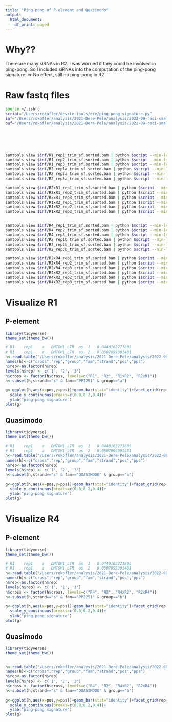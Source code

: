 ```yaml
---
title: "Ping-pong of P-element and Quasimodo"
output:
  html_document:
    df_print: paged
---
```

# Why??
There are many siRNAs in R2. I was worried if they could be involved in ping-pong. 
So I included siRNAs into the computation of the ping-pong signature. => No effect, still no ping-pong in R2

# Raw fastq files
```bash
source ~/.zshrc 
script="/Users/rokofler/dev/te-tools/ere/ping-pong-signature.py"
inf="/Users/rokofler/analysis/2021-Dere-Pele/analysis/2022-09-reci-smallRNA/raw/mapped"
ouf="/Users/rokofler/analysis/2021-Dere-Pele/analysis/2022-09-reci-smallRNA/02-pp-si_pirna/raw"






samtools view $inf/R1_rep1_trim_sf.sorted.bam | python $script --min-len 21 --max-len 29 --sam - --sample-id R1-rep1-a > $ouf/R1-rep1a.txt
samtools view $inf/R1_rep2_trim_sf.sorted.bam | python $script --min-len 21 --max-len 29 --sam - --sample-id R1-rep2-a > $ouf/R1-rep2a.txt
samtools view $inf/R1_rep3_trim_sf.sorted.bam | python $script --min-len 21 --max-len 29 --sam - --sample-id R1-rep3-a > $ouf/R1-rep3a.txt
samtools view $inf/R2_rep1a_trim_sf.sorted.bam | python $script --min-len 21 --max-len 29 --sam - --sample-id R2-rep1-a > $ouf/R2-rep1a.txt
samtools view $inf/R2_rep2a_trim_sf.sorted.bam | python $script --min-len 21 --max-len 29 --sam - --sample-id R2-rep2-a > $ouf/R2-rep2a.txt
samtools view $inf/R2_rep3a_trim_sf.sorted.bam | python $script --min-len 21 --max-len 29 --sam - --sample-id R2-rep3-a > $ouf/R2-rep3a.txt

samtools view $inf/R2xR1_rep1_trim_sf.sorted.bam | python $script --min-len 21 --max-len 29 --sam - --sample-id R2xR1-rep1-a > $ouf/R2xR1-rep1a.txt
samtools view $inf/R2xR1_rep2_trim_sf.sorted.bam | python $script --min-len 21 --max-len 29 --sam - --sample-id R2xR1-rep2-a > $ouf/R2xR1-rep2a.txt
samtools view $inf/R2xR1_rep3_trim_sf.sorted.bam | python $script --min-len 21 --max-len 29 --sam - --sample-id R2xR1-rep3-a > $ouf/R2xR1-rep3a.txt
samtools view $inf/R1xR2_rep1_trim_sf.sorted.bam | python $script --min-len 21 --max-len 29 --sam - --sample-id R1xR2-rep1-a > $ouf/R1xR2-rep1a.txt
samtools view $inf/R1xR2_rep2_trim_sf.sorted.bam | python $script --min-len 21 --max-len 29 --sam - --sample-id R1xR2-rep2-a > $ouf/R1xR2-rep2a.txt
samtools view $inf/R1xR2_rep3_trim_sf.sorted.bam | python $script --min-len 21 --max-len 29 --sam - --sample-id R1xR2-rep3-a > $ouf/R1xR2-rep3a.txt


samtools view $inf/R4_rep1_trim_sf.sorted.bam | python $script --min-len 21 --max-len 29 --sam - --sample-id R4-rep1-b > $ouf/R4-rep1b.txt
samtools view $inf/R4_rep2_trim_sf.sorted.bam | python $script --min-len 21 --max-len 29 --sam - --sample-id R4-rep2-b > $ouf/R4-rep2b.txt
samtools view $inf/R4_rep3_trim_sf.sorted.bam | python $script --min-len 21 --max-len 29 --sam - --sample-id R4-rep3-b > $ouf/R4-rep3b.txt
samtools view $inf/R2_rep1b_trim_sf.sorted.bam | python $script --min-len 21 --max-len 29 --sam - --sample-id R2-rep1-b > $ouf/R2-rep1b.txt
samtools view $inf/R2_rep2b_trim_sf.sorted.bam | python $script --min-len 21 --max-len 29 --sam - --sample-id R2-rep2-b > $ouf/R2-rep2b.txt
samtools view $inf/R2_rep3b_trim_sf.sorted.bam | python $script --min-len 21 --max-len 29 --sam - --sample-id R2-rep3-b > $ouf/R2-rep3b.txt

samtools view $inf/R2xR4_rep1_trim_sf.sorted.bam | python $script --min-len 21 --max-len 29 --sam - --sample-id R2xR4-rep1-b > $ouf/R2xR4-rep1b.txt
samtools view $inf/R2xR4_rep2_trim_sf.sorted.bam | python $script --min-len 21 --max-len 29 --sam - --sample-id R2xR4-rep2-b > $ouf/R2xR4-rep2b.txt
samtools view $inf/R2xR4_rep3_trim_sf.sorted.bam | python $script --min-len 21 --max-len 29 --sam - --sample-id R2xR4-rep3-b > $ouf/R2xR4-rep3b.txt
samtools view $inf/R4xR2_rep1_trim_sf.sorted.bam | python $script --min-len 21 --max-len 29 --sam - --sample-id R4xR2-rep1-b > $ouf/R4xR2-rep1b.txt
samtools view $inf/R4xR2_rep2_trim_sf.sorted.bam | python $script --min-len 21 --max-len 29 --sam - --sample-id R4xR2-rep2-b > $ouf/R4xR2-rep2b.txt
samtools view $inf/R4xR2_rep3_trim_sf.sorted.bam | python $script --min-len 21 --max-len 29 --sam - --sample-id R4xR2-rep3-b > $ouf/R4xR2-rep3b.txt
```

# Visualize R1

## P-element
```R
library(tidyverse)
theme_set(theme_bw())

# R1	rep1	a	DMTOM1_LTR	as	1	0.0440162271805
# R1	rep1	a	DMTOM1_LTR	as	2	0.0507099391481
h<-read.table("/Users/rokofler/analysis/2021-Dere-Pele/analysis/2022-09-reci-smallRNA/02-pp-si_pirna/raw/all.forr")
names(h)<-c("cross","rep","group","fam","strand","pos","pps")
h$rep<-as.factor(h$rep)
levels(h$rep) <- c('1', '2', '3')
h$cross <- factor(h$cross, levels=c("R1", "R2", "R1xR2", "R2xR1"))
h<-subset(h,strand=="s" & fam=="PPI251" & group=="a")
 
g<-ggplot(h,aes(x=pos,y=pps))+geom_bar(stat="identity")+facet_grid(rep~cross)+xlab("position")+
  scale_y_continuous(breaks=c(0.0,0.2,0.4))+
  ylab("ping-pong signature")
plot(g)

```

## Quasimodo
```R
library(tidyverse)
theme_set(theme_bw())

# R1	rep1	a	DMTOM1_LTR	as	1	0.0440162271805
# R1	rep1	a	DMTOM1_LTR	as	2	0.0507099391481
h<-read.table("/Users/rokofler/analysis/2021-Dere-Pele/analysis/2022-09-reci-smallRNA/02-pp-si_pirna/raw/all.forr")
names(h)<-c("cross","rep","group","fam","strand","pos","pps")
h$rep<-as.factor(h$rep)
levels(h$rep) <- c('1', '2', '3')
h<-subset(h,strand=="s" & fam=="QUASIMODO" & group=="a")
 
g<-ggplot(h,aes(x=pos,y=pps))+geom_bar(stat="identity")+facet_grid(rep~cross)+xlab("position")+
  scale_y_continuous(breaks=c(0.0,0.2,0.4))+
  ylab("ping-pong signature")
plot(g)
```

# Visualize R4

## P-element
```R
library(tidyverse)
theme_set(theme_bw())

# R1	rep1	a	DMTOM1_LTR	as	1	0.0440162271805
# R1	rep1	a	DMTOM1_LTR	as	2	0.0507099391481
h<-read.table("/Users/rokofler/analysis/2021-Dere-Pele/analysis/2022-09-reci-smallRNA/02-pp-si_pirna/raw/all.forr")
names(h)<-c("cross","rep","group","fam","strand","pos","pps")
h$rep<-as.factor(h$rep)
levels(h$rep) <- c('1', '2', '3')
h$cross <- factor(h$cross, levels=c("R4", "R2", "R4xR2", "R2xR4"))
h<-subset(h,strand=="s" & fam=="PPI251" & group=="b")
 
g<-ggplot(h,aes(x=pos,y=pps))+geom_bar(stat="identity")+facet_grid(rep~cross)+xlab("position")+
  scale_y_continuous(breaks=c(0.0,0.2,0.4))+
  ylab("ping-pong signature")
plot(g)

```

## Quasimodo
```R
library(tidyverse)
theme_set(theme_bw())


h<-read.table("/Users/rokofler/analysis/2021-Dere-Pele/analysis/2022-09-reci-smallRNA/02-pp-si_pirna/raw/all.forr")
names(h)<-c("cross","rep","group","fam","strand","pos","pps")
h$rep<-as.factor(h$rep)
levels(h$rep) <- c('1', '2', '3')
h$cross <- factor(h$cross, levels=c("R4", "R2", "R4xR2", "R2xR4"))
h<-subset(h,strand=="s" & fam=="QUASIMODO" & group=="b")
 
g<-ggplot(h,aes(x=pos,y=pps))+geom_bar(stat="identity")+facet_grid(rep~cross)+xlab("position")+
  scale_y_continuous(breaks=c(0.0,0.2,0.4))+
  ylab("ping-pong signature")
plot(g)
```


